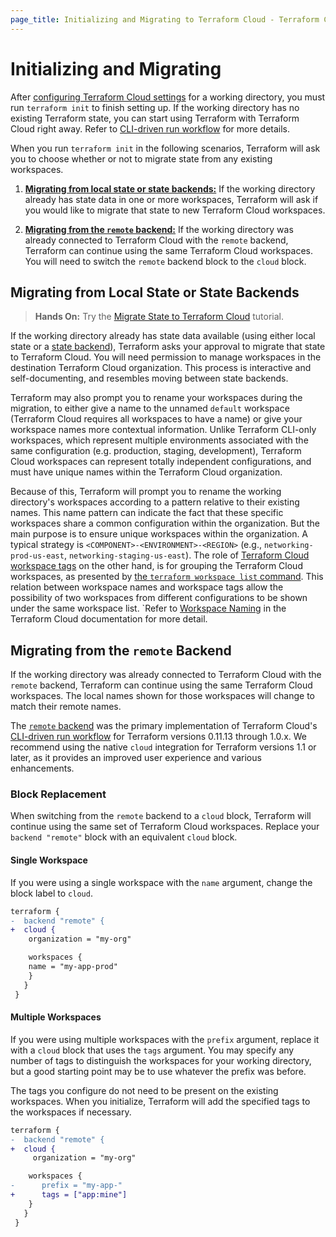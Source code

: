```yaml
---
page_title: Initializing and Migrating to Terraform Cloud - Terraform CLI
---
```


# Initializing and Migrating

After [configuring Terraform Cloud settings](/cli/cloud/settings) for a working directory, you must run `terraform init` to finish setting up. If the working directory has no existing Terraform state, you can start using Terraform with Terraform Cloud right away. Refer to [CLI-driven run workflow](/cloud-docs/run/cli) for more details.

When you run `terraform init` in the following scenarios, Terraform will ask you to choose whether or not to migrate state from any existing workspaces.

1. [**Migrating from local state or state backends:**](#migrating-from-local-state-or-state-backends) If the working directory already has state data in one or more workspaces, Terraform will ask if you would like to migrate that state to new Terraform Cloud workspaces.

1. [**Migrating from the `remote` backend:**](#migrating-from-the-remote-backend) If the working directory was already connected to Terraform Cloud with the `remote` backend, Terraform can continue using the same Terraform Cloud workspaces. You will need to switch the `remote` backend block to the `cloud` block.

## Migrating from Local State or State Backends

> **Hands On:** Try the [Migrate State to Terraform Cloud](https://learn.hashicorp.com/tutorials/terraform/cloud-migrate) tutorial.

If the working directory already has state data available (using either local state or a [state
backend](/language/settings/backends/configuration)), Terraform asks your approval to migrate
that state to Terraform Cloud. You will need permission to manage workspaces in the destination Terraform Cloud organization. This process is interactive and self-documenting, and resembles
moving between state backends.

Terraform may also prompt you to rename your workspaces during the migration, to either give a name to
the unnamed `default` workspace (Terraform Cloud requires all workspaces to have a name) or give
your workspace names more contextual information. Unlike Terraform CLI-only workspaces, which represent
multiple environments associated with the same configuration (e.g. production, staging, development),
Terraform Cloud workspaces can represent totally independent configurations, and must have unique names within the Terraform Cloud organization.

Because of this, Terraform will prompt you to rename the working directory's workspaces
according to a pattern relative to their existing names. This name pattern can indicate the fact that
these specific workspaces share a common configuration within the organization. But the main purpose is
to ensure unique workspaces within the organization. A typical strategy is `<COMPONENT>-<ENVIRONMENT>-<REGION>`
(e.g.,  `networking-prod-us-east`, `networking-staging-us-east`). The role of [Terraform Cloud workspace tags](/cli/cloud/settings#tags) on the
other hand, is for grouping the Terraform Cloud workspaces, as presented by [the `terraform workspace list` command](/cli/commands/workspace/list).
This relation between workspace names and workspace tags allow the possibility of two workspaces from
different configurations to be shown under the same workspace list. `Refer to [Workspace Naming](/cloud-docs/workspaces/naming)
in the Terraform Cloud documentation for more detail.

## Migrating from the `remote` Backend

If the working directory was already connected to Terraform Cloud with the `remote` backend, Terraform can continue using the same Terraform Cloud workspaces. The local names shown for those workspaces will change to match their remote names.

The [`remote` backend](/language/settings/backends/remote) was the primary implementation of Terraform Cloud's [CLI-driven run workflow](/cloud-docs/run/cli) for Terraform versions 0.11.13 through 1.0.x. We recommend using the native `cloud` integration for Terraform versions 1.1 or later, as it provides an improved user experience and various enhancements.

### Block Replacement

When switching from the `remote` backend to a `cloud` block, Terraform will continue using the same
set of Terraform Cloud workspaces. Replace your `backend "remote"` block with an equivalent `cloud`
block.

#### Single Workspace

If you were using a single workspace with the `name` argument, change the block
label to `cloud`.

```diff
terraform {
-  backend "remote" {
+  cloud {
    organization = "my-org"

    workspaces {
    name = "my-app-prod"
    }
   }
 }
```

#### Multiple Workspaces

If you were using multiple workspaces with the `prefix` argument, replace it with a `cloud` block that uses the `tags` argument. You may specify any number of tags to distinguish the workspaces for your working directory, but a good starting point may be to use whatever the prefix was before.

The tags you configure do not need to be present on the existing workspaces. When you initialize, Terraform will add the specified tags to the workspaces if necessary.

```diff
terraform {
-  backend "remote" {
+  cloud {
     organization = "my-org"

    workspaces {
-      prefix = "my-app-"
+      tags = ["app:mine"]
    }
   }
 }
```
